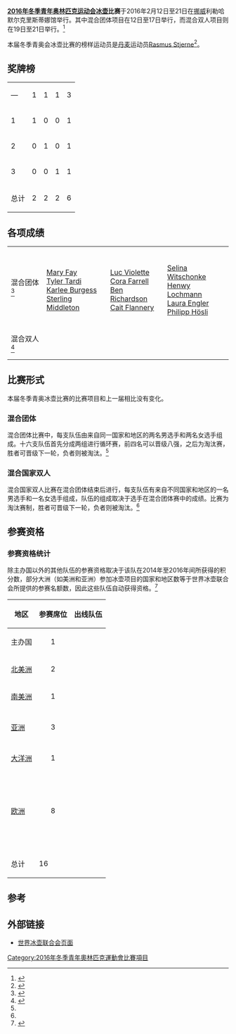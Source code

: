 {{NoteTA|G1=Sports}}
{{Infobox Olympic event
|event = 冰壶
|games = 2016年冬季青年
|image = [[File:Curling_pictogram.svg|80px]]
|venue = [[利勒哈默尔|利勒哈默尔]][[克里斯蒂娜馆|克里斯蒂娜馆]]
|dates = 2016年2月12日–21日
|competitors = 64
|nations = 16
|prev = [[2012年冬季青年奥林匹克运动会冰壶比赛|2012]]
|next = [[2020年冬季青年奥林匹克运动会冰壶比赛|2020]]
}}
'''[[2016年冬季青年奥林匹克运动会|2016年冬季青年奥林匹克运动会]][[冰壶|冰壶]]比赛'''于2016年2月12日至21日在[[挪威|挪威]]利勒哈默尔克里斯蒂娜馆举行。其中混合团体项目在12日至17日举行，而混合双人项目则在19日至21日举行。<ref name="yogofficial">{{cite web|url=http://www.lillehammer2016.com/en/Sports/Curling|title=Curling|work=Lillehammer 2016|accessdate=2016-06-08|archiveurl=https://web.archive.org/web/20160608062910/http://www.lillehammer2016.com/en/Sports/Curling|archivedate=2016-06-08|dead-url=no}}</ref>

本届冬季青奥会冰壶比赛的榜样运动员是[[丹麦|丹麦]]运动员[[Rasmus_Stjerne|Rasmus Stjerne]]<ref>{{cite web|url=http://worldcurling.org/yog2016/stjerne-named-role-model|title=Stjerne named role model for Lillehammer 2016 Youth Olympic Games|date=2015-08-11|publisher=[[世界冰壶联合会|World Curling Federation]]|accessdate=2015-11-19|archive-url=https://web.archive.org/web/20151120142053/http://worldcurling.org/yog2016/stjerne-named-role-model|archive-date=2015-11-20|dead-url=yes}}</ref>。

==奖牌榜==
{| {{RankedMedalTable}}
|-
| — ||align=left| {{flagIOC|MIX|2016年冬季青年}} || 1 || 1 || 1 || 3
|-
| 1 ||align=left| {{flagIOC|CAN|2016年冬季青年}} || 1 || 0 || 0 || 1
|-
| 2 ||align=left| {{flagIOC|USA|2016年冬季青年}} || 0 || 1 || 0 || 1
|-
| 3 ||align=left| {{flagIOC|SUI|2016年冬季青年}} || 0 || 0 || 1 || 1
|- class="sortbottom"
!colspan=2| 总计 || 2 || 2 || 2 || 6
|}

==各项成绩==
{| {{MedalistTable|type=项目}}
|-
|混合团体<ref>{{cite web|url=http://live.ktgsports.com/data/WYOG2016P/Mixed_Teams/C76A~Competition_Summary.pdf|title=Curling: Mixed Team - Competition Summary|publisher=KTGsports Network|accessdate=2016-03-07|date=2016-02-17|archivedate=2016-03-07|archiveurl=https://web.archive.org/web/20160307125714/http://live.ktgsports.com/data/WYOG2016P/Mixed_Teams/C76A~Competition_Summary.pdf|deadurl=no}}</ref>
|{{flagIOC|CAN|2016年冬季青年}}<br>[[Mary_Fay|Mary Fay]]<br>[[Tyler_Tardi|Tyler Tardi]]<br>[[Karlee_Burgess|Karlee Burgess]]<br>[[Sterling_Middleton|Sterling Middleton]]
|{{flagIOC|USA|2016年冬季青年}}<br>[[Luc_Violette|Luc Violette]]<br>[[Cora_Farrell|Cora Farrell]]<br>[[Ben_Richardson_(curler)|Ben Richardson]]<br>[[Cait_Flannery|Cait Flannery]]
|{{flagIOC|SUI|2016年冬季青年}}<br>[[Selina_Witschonke|Selina Witschonke]]<br>[[Henwy_Lochmann|Henwy Lochmann]]<br>[[Laura_Engler|Laura Engler]]<br>[[Philipp_Hösli|Philipp Hösli]]
|-
|混合双人<ref>{{cite web|url=http://live.ktgsports.com/data/WYOG2016P/Mixed_Doubles/C75~~Brackets.pdf|title=Curling: Mixed Doubles - Brackets|publisher=KTGsports Network|accessdate=2016-03-07|date=2016-02-21|archivedate=2016-03-07|archiveurl=https://web.archive.org/web/20160307124719/http://live.ktgsports.com/data/WYOG2016P/Mixed_Doubles/C75~~Brackets.pdf|deadurl=no}}</ref>
|''{{flagIOCmedalist|JPN/SUI|MIX|2016年冬季青年}}''<br>{{flagIOCathlete|[[松泽弥子|松泽弥子]]|JPN|2016年冬季青年}}<br />{{flagIOCathlete|[[Philipp_Hösli|Philipp Hösli]]|SUI|2016年冬季青年}}
|''{{flagIOCmedalist|CHN/GBR|MIX|2016年冬季青年}}''<br>{{flagIOCathlete|[[韩雨|韩雨]]|CHN|2016年冬季青年}}<br />{{flagIOCathlete|[[Ross_Whyte|Ross Whyte]]|GBR|2016年冬季青年}}
|''{{flagIOCmedalist|CHN/NOR|MIX|2016年冬季青年}}''<br>{{flagIOCathlete|[[赵芮伊|赵芮伊]]|CHN|2016年冬季青年}}<br />{{flagIOCathlete|[[Andreas_Haarstad|Andreas Haarstad]]|NOR|2016年冬季青年}}
|}

==比赛形式==
本届冬季青奥冰壶比赛的比赛项目和上一届相比没有变化。

===混合团体===
混合团体比赛中，每支队伍由来自同一国家和地区的两名男选手和两名女选手组成。十六支队伍首先分成两组进行循环赛，前四名可以晋级八强，之后为淘汰赛，胜者可晋级下一轮，负者则被淘汰。<ref name="yogofficial"/>

===混合国家双人===
混合国家双人比赛在混合团体结束后进行，每支队伍有来自不同国家和地区的一名男选手和一名女选手组成，队伍的组成取决于选手在混合团体赛中的成绩。比赛为淘汰赛制，胜者可晋级下一轮，负者则被淘汰。<ref name="yogofficial"/>

==参赛资格==
===参赛资格统计===
除主办国以外的其他队伍的参赛资格取决于该队在2014年至2016年间所获得的积分数，部分大洲（如美洲和亚洲）参加冰壶项目的国家和地区数等于世界冰壶联合会所提供的参赛名额数，因此这些队伍自动获得资格。<ref>{{cite web|url=http://worldcurling.org/youth-olympic-games-qualification-update|title=Youth Olympic Games qualification update|date=2015-03-08|publisher=[[世界冰壶联合会|World Curling Federation]]|accessdate=2015-11-21|archive-url=https://web.archive.org/web/20151122142527/http://worldcurling.org/youth-olympic-games-qualification-update|archive-date=2015-11-22|dead-url=yes}}</ref>
{|class = "wikitable" width=500
|-
! 地区 !! 参赛席位 !! 出线队伍
|-
|主办国
|align=center|1
|{{flagIOC|NOR|2016年冬季青年}}
|-
|[[北美洲|北美洲]]
|align=center|2
|{{flagIOC|CAN|2016年冬季青年}}<br />{{flagIOC|USA|2016年冬季青年}}
|-
|[[南美洲|南美洲]]
|align=center|1
|{{flagIOC|BRA|2016年冬季青年}}
|-
|[[亚洲|亚洲]]
|align=center|3
|{{flagIOC|KOR|2016年冬季青年}}<br />{{flagIOC|CHN|2016年冬季青年}}<br />{{flagIOC|JPN|2016年冬季青年}}
|-
|[[大洋洲|大洋洲]]
|align=center|1
|{{flagIOC|NZL|2016年冬季青年}}
|-
|[[欧洲|欧洲]]
|align=center|8
|{{flagIOC|SUI|2016年冬季青年}}<br />{{flagIOC|GBR|2016年冬季青年}}<br />{{flagIOC|SWE|2016年冬季青年}}<br />{{flagIOC|RUS|2016年冬季青年}}<br />{{flagIOC|ITA|2016年冬季青年}}<br />{{flagIOC|CZE|2016年冬季青年}}<br />{{flagIOC|EST|2016年冬季青年}}<br />{{flagIOC|TUR|2016年冬季青年}}
|- 
! 总计 !! 16 !! 
|}

==参考==
{{reflist}}

==外部链接==
*[https://web.archive.org/web/20160219015306/http://www.worldcurling.org/yog2016/schedule 世界冰壶联合会页面]

{{2016年冬季青年奧林匹克運動會項目}}
{{青年奧林匹克運動會冰壺比賽}}
[[Category:2016年冬季青年奧林匹克運動會比賽項目|Category:2016年冬季青年奧林匹克運動會比賽項目]]